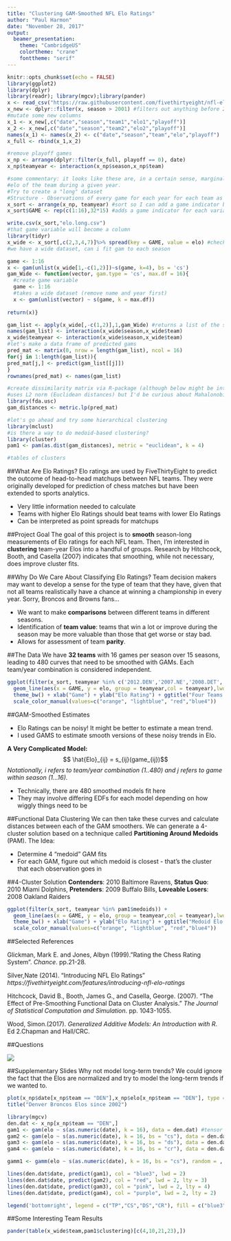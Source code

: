 ```yaml
---
title: "Clustering GAM-Smoothed NFL Elo Ratings"
author: "Paul Harmon"
date: "November 28, 2017"
output:
  beamer_presentation:
    theme: "CambridgeUS"
    colortheme: "crane"
    fonttheme: "serif"
---
```


```r
knitr::opts_chunk$set(echo = FALSE)
library(ggplot2)
library(dplyr)
library(readr); library(mgcv);library(pander)
x <- read_csv("https://raw.githubusercontent.com/fivethirtyeight/nfl-elo-game/master/data/nfl_games.csv")
x_new <- dplyr::filter(x, season > 2001) #filters out anything before 2002, when Texans joined the league
#mutate some new columns
x_1 <- x_new[,c("date","season","team1","elo1","playoff")]
x_2 <- x_new[,c("date","season","team2","elo2","playoff")]
names(x_1) <- names(x_2) <- c("date","season","team","elo","playoff")
x_full <- rbind(x_1,x_2)

#remove playoff games
x_np <- arrange(dplyr::filter(x_full, playoff == 0), date)
x_np$teamyear <- interaction(x_np$season,x_np$team)

#some commentary: it looks like these are, in a certain sense, marginal models for the average
#elo of the team during a given year. 
#Try to create a "long" dataset
#Structure - Observations of every game for each year for each team as rows
x_sort <- arrange(x_np, teamyear) #sort so I can add a game indicator by team/game
x_sort$GAME <- rep(c(1:16),32*15) #adds a game indicator for each variable

write.csv(x_sort,"elo.long.csv")
#that game variable will become a column
library(tidyr)
x_wide <- x_sort[,c(2,3,4,7)]%>% spread(key = GAME, value = elo) #check it out I put in a pipe operator!
#we have a wide dataset, can i fit gam to each season

game <- 1:16
x <- gam(unlist(x_wide[1,-c(1,2)])~s(game, k=4), bs = 'cs')
gam_Wide <- function(vector, gam.type = 'cs', max.df = 16){
  #create game variable
  game <- 1:16
  #takes a wide dataset (remove name and year first)
  x <- gam(unlist(vector) ~ s(game, k = max.df))
  
return(x)}

gam_list <- apply(x_wide[,-c(1,2)],1,gam_Wide) #returns a list of the stuff you need
names(gam_list) <- interaction(x_wide$season,x_wide$team)
x_wide$teamyear <- interaction(x_wide$season,x_wide$team)
#let's make a data frame of predicted gams
pred_mat <- matrix(0, nrow = length(gam_list), ncol = 16)
for(j in 1:length(gam_list)){
pred_mat[j,] <- predict(gam_list[[j]])  
}
rownames(pred_mat) <- names(gam_list)

#create dissimilarity matrix via R-package (although below might be interesting as well)
#uses L2 norm (Euclidean distances) but I'd be curious about Mahalonobis distances as well
library(fda.usc)
gam_distances <- metric.lp(pred_mat)

#let's go ahead and try some hierarchical clustering
library(mclust)
#is there a way to do medoid-based clustering?
library(cluster)
pam1 <- pam(as.dist(gam_distances), metric = "euclidean", k = 4)

#tables of clusters


```



##What Are Elo Ratings?
Elo ratings are used by FiveThirtyEight to predict the outcome of head-to-head matchups between NFL teams. They were originally developed for prediction of chess matches but have been extended to sports analytics.

+ Very little information needed to calculate 
+ Teams with higher Elo Ratings should beat teams with lower Elo Ratings
+ Can be interpreted as point spreads for matchups

##Project Goal
The goal of this project is to __smooth__ season-long measurements of Elo ratings for each NFL team. Then, I'm interested in __clustering__ team-year Elos into a handful of groups.  Research by Hitchcock, Booth, and Casella (2007) indicates that smoothing, while not necessary, does improve cluster fits. 



##Why Do We Care About Classifying Elo Ratings?
Team decision makers may want to develop a sense for the type of team that they have, given that not all teams realistically have a chance at  winning a championship in every year. Sorry, Broncos and Browns fans...

+ We want to make __comparisons__ between different teams in different seasons. 
+ Identification of __team value__: teams that win a lot or improve during the season may be more valuable than those that get worse or stay bad. 
+ Allows for assessment of team __parity__. 


##The Data
We have __32 teams__ with 16 games per season over 15 seasons, leading to 480 curves that need to be smoothed with GAMs. Each team/year combination is considered independent. 

```r
ggplot(filter(x_sort, teamyear %in% c('2012.DEN','2007.NE','2008.DET','2016.NE'))) + 
  geom_line(aes(x = GAME, y = elo, group = teamyear,col = teamyear),lwd = 2) +
  theme_bw() + xlab("Game") + ylab("Elo Rating") + ggtitle("Four Teams' Elo Ratings") + 
  scale_color_manual(values=c("orange", "lightblue", "red","blue4"))
```



##GAM-Smoothed Estimates

+ Elo Ratings can be noisy! It might be better to estimate a mean trend. 
+ I used GAMS to estimate smooth versions of these noisy trends in Elo.

__A Very Complicated Model: __ 
$$ \hat{Elo}_{ij} = s_{ij}(game_{ij})$$
_Notationally, i refers to team/year combination (1..480) and j refers to game within season (1...16)._  

+ Technically, there are 480 smoothed models fit here
+ They may involve differing EDFs for each model depending on how wiggly things need to be


##Functional Data Clustering
We can then take these curves and calculate distances between each of the GAM smoothers. We can generate a 4-cluster solution based on a technique called __Partitioning Around Medoids__ (PAM). 
The Idea: 

+ Determine 4 "medoid" GAM fits
+ For each GAM, figure out which medoid is closest - that's the cluster that each observation goes in

##4-Cluster Solution
__Contenders__: 2010 Baltimore Ravens, __Status Quo__: 2010 Miami Dolphins, __Pretenders__: 2009 Buffalo Bills, __Loveable Losers__: 2008 Oakland Raiders

```r

ggplot(filter(x_sort, teamyear %in% pam1$medoids)) + 
  geom_line(aes(x = GAME, y = elo, group = teamyear,col = teamyear),lwd = 1.2) +
  theme_bw() + xlab("Game") + ylab("Elo Rating") + ggtitle("Medoid Elo Ratings") + 
  scale_color_manual(values=c("orange", "lightblue", "red","blue4"))


```


##Selected References

Glickman, Mark E. and Jones, Albyn (1999)."Rating the Chess Rating System". _Chance_. pp.21-28.

Silver,Nate (2014). "Introducing NFL Elo Ratings" _https://fivethirtyeight.com/features/introducing-nfl-elo-ratings_

Hitchcock, David B., Booth, James G., and Casella, George. (2007). "The Effect of Pre-Smoothing Functional Data on Cluster Analysis." _The Journal of Statistical Computation and Simulation_. 
pp. 1043-1055.

Wood, Simon.(2017). _Generalized Additive Models: An Introduction with R_. Ed 2.Chapman and Hall/CRC. 


##Questions

![ ](figure/siemian.jpg)

##Supplementary Slides
Why not model long-term trends? We could ignore the fact that the Elos are normalized and try to model the long-term trends if we wanted to. 
```r
plot(x_np$date[x_np$team == "DEN"],x_np$elo[x_np$team == "DEN"], type = "p", xlab = "Year", ylab = "ELO", pch = 20, col = "orange2")
title("Denver Broncos Elos since 2002")

library(mgcv)
den.dat <- x_np[x_np$team == "DEN",]
gam1 <- gam(elo ~ s(as.numeric(date), k = 16), data = den.dat) #tensor product
gam2 <- gam(elo ~ s(as.numeric(date), k = 16, bs = "cs"), data = den.dat) #cubicshrinkage
gam3 <- gam(elo ~ s(as.numeric(date), k = 16, bs = "ds"), data = den.dat)
gam4 <- gam(elo ~ s(as.numeric(date), k = 16, bs = "cr"), data = den.dat)

gamm1 <- gamm(elo ~ s(as.numeric(date), k = 16, bs = "cs"), random = , data = den.dat)

lines(den.dat$date, predict(gam1), col = "blue3", lwd = 2)
lines(den.dat$date, predict(gam2), col = "red", lwd = 2, lty = 3)
lines(den.dat$date, predict(gam3), col = "pink", lwd = 2, lty = 4)
lines(den.dat$date, predict(gam4), col = "purple", lwd = 2, lty = 2)

legend('bottomright', legend = c("TP","CS","DS","CR"), fill = c("blue3","red","pink","purple"))
```


##Some Interesting Team Results
```r
pander(table(x_wide$team,pam1$clustering)[c(4,10,21,23),])
```


